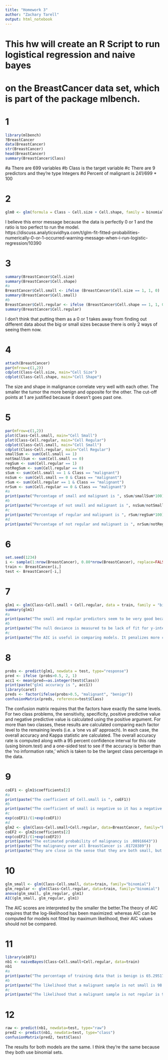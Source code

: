 ---
title: "Homework 3"
author: "Zachary Tarell"
output: html_notebook
---
# This hw will create an R Script to run logistical regression and naive bayes
# on the BreastCancer data set, which is part of the package mlbench.

# 1
```{r}
library(mlbench)
?BreastCancer
data(BreastCancer)
str(BreastCancer)
head(BreastCancer)
summary(BreastCancer$Class)
```
#a
There are 699 variables
#b
Class is the target variable
#c
There are 9 predictors and they're type Integers
#d
Percent of malignant is 241/699 * 100

# 2
```{r}
glm0 <- glm(formula = Class ~ Cell.size + Cell.shape, family = binomial, data=BreastCancer)
```
I believe this error message because the data is perfectly 0 or 1 and the ratio is too perfect to run the model.
https://discuss.analyticsvidhya.com/t/glm-fit-fitted-probabilities-numerically-0-or-1-occurred-warning-message-when-i-run-logistic-regression/10390

# 3
```{r}
summary(BreastCancer$Cell.size)
summary(BreastCancer$Cell.shape)
#a
BreastCancer$Cell.small <- ifelse (BreastCancer$Cell.size == 1, 1, 0)
summary(BreastCancer$Cell.small)
#b
BreastCancer$Cell.regular <- ifelse (BreastCancer$Cell.shape == 1, 1, 0)
summary(BreastCancer$Cell.regular)
```
I don't think that putting them as a 0 or 1 takes away from finding out different data about the big or small sizes because there is only 2 ways of seeing them now.

# 4
```{r}
attach(BreastCancer)
par(mfrow=c(1,2))
cdplot(Class~Cell.size, main="Cell Size")
cdplot(Class~Cell.shape, main="Cell Shape")
```
The size and shape in malignance correlate very well with each other. The smaller the tumor the more benign and opposite for the other. The cut-off points at 1 are justified because it doesn't goes past one.

# 5
```{r}
par(mfrow=c(1,2))
plot(Class~Cell.small, main="Cell Small")
plot(Class~Cell.regular, main="Cell Regular")
cdplot(Class~Cell.small, main="Cell Small")
cdplot(Class~Cell.regular, main="Cell Regular")
smallSum <- sum(Cell.small == 1)
notSmallSum <- sum(Cell.small == 0)
regSum <- sum(Cell.regular == 1)
notRegSum <- sum(Cell.regular == 0)
sSum <- sum(Cell.small == 1 & Class == "malignant")
nsSum <- sum(Cell.small == 0 & Class == "malignant")
rSum <- sum(Cell.regular == 1 & Class == "malignant")
nrSum <- sum(Cell.regular == 0 & Class == "malignant")
#a
print(paste("Percentage of small and malignant is ", sSum/smallSum*100))
#b
print(paste("Percentage of not small and malignant is ", nsSum/notSmallSum*100))
#c
print(paste("Percentage of regular and malignant is ", rSum/regSum*100))
#d
print(paste("Percentage of not regular and malignant is ", nrSum/notRegSum*100))
```


# 6
```{r}
set.seed(1234)
i <- sample(1:nrow(BreastCancer), 0.80*nrow(BreastCancer), replace=FALSE)
train <- BreastCancer[i,]
test <- BreastCancer[-i,]
```

# 7
```{r}
glm1 <- glm(Class~Cell.small + Cell.regular, data = train, family = "binomial")
summary(glm1)
#a
print(paste("The small and regular predictors seem to be very good because they have extremely low p-value."))
#b
print(paste("The null deviance is measured to be lack of fit for y-intercept. The residual deviance is lack of fit for entire model. This is a good model becuase it's better to see the Residual deviance lower than the Null deviance."))
#c
print(paste("The AIC is useful in comparing models. It penalizes more complex models and is based on deviance."))
```

# 8
```{r}
probs <- predict(glm1, newdata = test, type="response")
pred <- ifelse (probs>0.5, 2, 1)
acc1 <- mean(pred==as.integer(test$Class))
print(paste("glm1 accuracy is ", acc1))
library(caret)
preds <- factor(ifelse(probs>0.5, "malignant", "benign"))
confusionMatrix(preds, reference=test$Class)
```
The confusion matrix requires that the factors have exactly the same levels. For two class problems, the sensitivity, specificity, positive predictive value and negative predictive value is calculated using the positive argument. For more than two classes, these results are calculated comparing each factor level to the remaining levels (i.e. a 'one vs all' approach). In each case, the overall accuracy and Kappa statistic are calculated. The overall accuracy rate is computed along with a 95 percent confidence interval for this rate (using binom.test) and a one-sided test to see if the accuracy is better than the 'no information rate,' which is taken to be the largest class percentage in the data.

# 9
```{r}
coEF1 <- glm1$coefficients[2]
#a
print(paste("The coefficient of Cell.small is ", coEF1))
#b
print(paste("The coefficient of small is negative so it has a negative correlation between Cell.small and the chance of BreastCancer being malignant."))
#c
exp(coEF1)/(1+exp(coEF1))
#d
glm2 <- glm(Class~Cell.small+Cell.regular, data=BreastCancer, family="binomial")
coEF2 <- glm2$coefficients[2]
exp(coEF2)/(1+exp(coEF2))
print(paste("The estimated probability of malignancy is .00916643"))
print(paste("The malignancy over all BreastCancer is .01728389"))
print(paste("They are close in the sense that they are both small, but one is double the other. I think the data set is too small to get a proper understanding."))
```

# 10
```{r}
glm_small <- glm(Class~Cell.small, data=train, family="binomial")
glm_regular <- glm(Class~Cell.regular, data=train, family="binomial")
anova(glm_small, glm_regular, glm1)
AIC(glm_small, glm_regular, glm1)
```
The AIC scores are interpreted by the smaller the better.The theory of AIC requires that the log-likelihood has been maximized: whereas AIC can be computed for models not fitted by maximum likelihood, their AIC values should not be compared.

# 11
```{r}
library(e1071)
nb1 <- naiveBayes(Class~Cell.small+Cell.regular, data=train)
nb1
#a
print(paste("The percentage of training data that is benign is 65.29517"))
#b
print(paste("The likelihood that a malignant sample is not small is 98.969072"))
#c
print(paste("The likelihood that a malignant sample is not regular is 98.969072"))
```


# 12
```{r}
raw <- predict(nb1, newdata=test, type="raw")
pred2 <- predict(nb1, newdata=test, type="class")
confusionMatrix(pred2, test$Class)
```
The results for both models are the same. I think they're the same because they both use binomial sets. 
